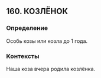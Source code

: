 ## 160. КОЗЛЁНОК
### Определение
Особь козы или козла до 1 года.

### Контексты
 Наша коза вчера родила козлёнка.

